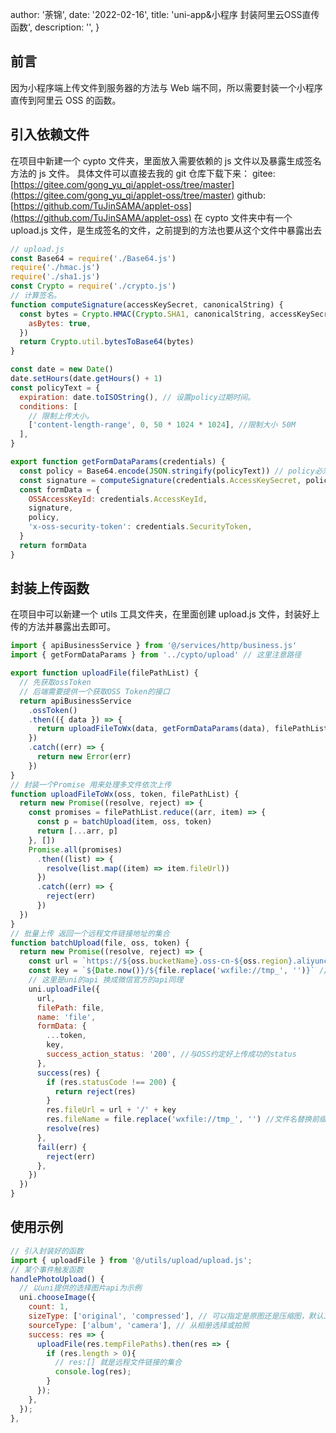 
  author: '荼锦',
  date: '2022-02-16',
  title: 'uni-app&小程序 封装阿里云OSS直传函数',
  description: '',
}


## 前言

因为小程序端上传文件到服务器的方法与 Web 端不同，所以需要封装一个小程序直传到阿里云 OSS 的函数。

## 引入依赖文件

在项目中新建一个 cypto 文件夹，里面放入需要依赖的 js 文件以及暴露生成签名方法的 js 文件。
具体文件可以直接去我的 git 仓库下载下来：
gitee: [https://gitee.com/gong_yu_qi/applet-oss/tree/master](https://gitee.com/gong_yu_qi/applet-oss/tree/master)
github: [https://github.com/TuJinSAMA/applet-oss](https://github.com/TuJinSAMA/applet-oss)
在 cypto 文件夹中有一个 upload.js 文件，是生成签名的文件，之前提到的方法也要从这个文件中暴露出去

```javascript
// upload.js
const Base64 = require('./Base64.js')
require('./hmac.js')
require('./sha1.js')
const Crypto = require('./crypto.js')
// 计算签名。
function computeSignature(accessKeySecret, canonicalString) {
  const bytes = Crypto.HMAC(Crypto.SHA1, canonicalString, accessKeySecret, {
    asBytes: true,
  })
  return Crypto.util.bytesToBase64(bytes)
}

const date = new Date()
date.setHours(date.getHours() + 1)
const policyText = {
  expiration: date.toISOString(), // 设置policy过期时间。
  conditions: [
    // 限制上传大小。
    ['content-length-range', 0, 50 * 1024 * 1024], //限制大小 50M
  ],
}

export function getFormDataParams(credentials) {
  const policy = Base64.encode(JSON.stringify(policyText)) // policy必须为base64的string。
  const signature = computeSignature(credentials.AccessKeySecret, policy)
  const formData = {
    OSSAccessKeyId: credentials.AccessKeyId,
    signature,
    policy,
    'x-oss-security-token': credentials.SecurityToken,
  }
  return formData
}
```

## 封装上传函数

在项目中可以新建一个 utils 工具文件夹，在里面创建 upload.js 文件，封装好上传的方法并暴露出去即可。

```javascript
import { apiBusinessService } from '@/services/http/business.js'
import { getFormDataParams } from '../cypto/upload' // 这里注意路径

export function uploadFile(filePathList) {
  // 先获取ossToken
  // 后端需要提供一个获取OSS Token的接口
  return apiBusinessService
    .ossToken()
    .then(({ data }) => {
      return uploadFileToWx(data, getFormDataParams(data), filePathList)
    })
    .catch((err) => {
      return new Error(err)
    })
}
// 封装一个Promise 用来处理多文件依次上传
function uploadFileToWx(oss, token, filePathList) {
  return new Promise((resolve, reject) => {
    const promises = filePathList.reduce((arr, item) => {
      const p = batchUpload(item, oss, token)
      return [...arr, p]
    }, [])
    Promise.all(promises)
      .then((list) => {
        resolve(list.map((item) => item.fileUrl))
      })
      .catch((err) => {
        reject(err)
      })
  })
}
// 批量上传 返回一个远程文件链接地址的集合
function batchUpload(file, oss, token) {
  return new Promise((resolve, reject) => {
    const url = `https://${oss.bucketName}.oss-cn-${oss.region}.aliyuncs.com`
    const key = `${Date.now()}/${file.replace('wxfile://tmp_', '')}` //文件名替换前缀
    // 这里是uni的api 换成微信官方的api同理
    uni.uploadFile({
      url,
      filePath: file,
      name: 'file',
      formData: {
        ...token,
        key,
        success_action_status: '200', //与OSS约定好上传成功的status
      },
      success(res) {
        if (res.statusCode !== 200) {
          return reject(res)
        }
        res.fileUrl = url + '/' + key
        res.fileName = file.replace('wxfile://tmp_', '') //文件名替换前缀
        resolve(res)
      },
      fail(err) {
        reject(err)
      },
    })
  })
}
```

## 使用示例

```javascript
// 引入封装好的函数
import { uploadFile } from '@/utils/upload/upload.js';
// 某个事件触发函数
handlePhotoUpload() {
  // 以uni提供的选择图片api为示例
  uni.chooseImage({
    count: 1,
    sizeType: ['original', 'compressed'], // 可以指定是原图还是压缩图，默认二者都有
    sourceType: ['album', 'camera'], // 从相册选择或拍照
    success: res => {
      uploadFile(res.tempFilePaths).then(res => {
        if (res.length > 0){
          // res:[] 就是远程文件链接的集合
          console.log(res);
        }
      });
    },
  });
},
```
